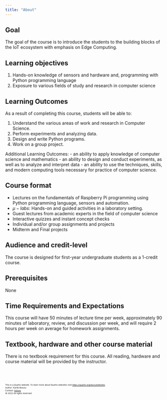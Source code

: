 ```yaml
---
title: "About"
---
```

## Goal 
The goal of the course is to introduce the students to the building blocks of the IoT ecosystem with emphasis on Edge Computing. 

## Learning objectives
1. Hands-on knowledge of sensors and hardware and, programming with Python programming language 
2. Exposure to various fields of study and research in computer science

## Learning Outcomes
As a result of completing this course, students will be able to:

1. Understand the various areas of work and research in Computer Science.
2. Perform experiments and analyzing data.
3. Design and write Python programs.
4. Work on a group project.

Additional Learning Outcomes:
- an ability to apply knowledge of computer science and mathematics
- an ability to design and conduct experiments, as well as to analyze and interpret data
- an ability to use the techniques, skills, and modern computing tools necessary for practice of computer science.
 

## Course format 
- Lectures on the fundamentals of Raspberry Pi programming using Python programming language, sensors and automation. 
- $\mu-labs$: Hands-on and guided activities in a laboratory setting. 
- Guest lectures from academic experts in the field of computer science
- Interactive quizzes and instant concept checks
- Individual and/or group assignments and projects
- Midterm and Final projects

## Audience and credit-level
The course is designed for first-year undergraduate students as a 1-credit course. 

## Prerequisites
None

## Time Requirements and Expectations
This course will have 50 minutes of lecture time per week, approximately 90 minutes of laboratory, review, and discussion per week, and will require 2 hours per week on average for homework assignments.

## Textbook, hardware and other course material
There is no textbook requirement for this course. All reading, hardware and course material will be provided by the instructor.

<br><br>
<footer>
  <p><small><small><small><small>This is a Quarto website. To learn more about Quarto websites visit <https://quarto.org/docs/websites>.<br>
  Author: Kartik Bulusu<br>
  Contact: <a href="mailto:bulusu@gwu.edu">bulusu</a><br>
  &copy; 2022 All rights reserved</small></small></small></small></p>
</footer>
